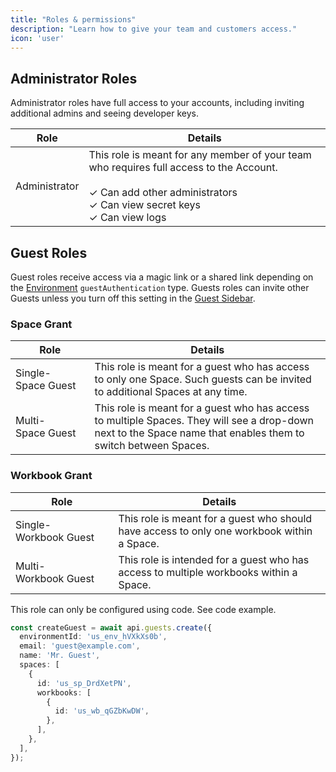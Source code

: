 ```yaml
---
title: "Roles & permissions"
description: "Learn how to give your team and customers access."
icon: 'user'
---
```


## Administrator Roles

Administrator roles have full access to your accounts, including inviting additional admins and seeing developer keys.

| Role | Details                           |
| -------- | ------------------------------------- |
| Administrator     | This role is meant for any member of your team who requires full access to the Account.<br/> <br/>&#x2713; Can add other administrators <br/>&#x2713;  Can view secret keys <br/>&#x2713;  Can view logs            |


## Guest Roles

Guest roles receive access via a magic link or a shared link depending on the [Environment](environment) `guestAuthentication` type. Guests roles can invite other Guests unless you turn off this setting in the [Guest Sidebar](../guides/guest_sidebar).

### Space Grant

| Role | Details                           |
| -------- | ------------------------------------- |
| Single-Space&nbsp;Guest     | This role is meant for a guest who has access to only one Space. Such guests can be invited to additional Spaces at any time.                 |
| Multi-Space&nbsp;Guest     | This role is meant for a guest who has access to multiple Spaces. They will see a drop-down next to the Space name that enables them to switch between Spaces.                   |

### Workbook Grant

| Role | Details                           |
| -------- | ------------------------------------- |
| Single-Workbook&nbsp;Guest     | This role is meant for a guest who should have access to only one workbook within a Space.                |
| Multi-Workbook&nbsp;Guest     | This role is intended for a guest who has access to multiple workbooks within a Space.                 |

<Info>This role can only be configured using code. See code example.</Info>

```ts
const createGuest = await api.guests.create({
  environmentId: 'us_env_hVXkXs0b',
  email: 'guest@example.com',
  name: 'Mr. Guest',
  spaces: [
    {
      id: 'us_sp_DrdXetPN',
      workbooks: [
        {
          id: 'us_wb_qGZbKwDW',
        },
      ],
    },
  ],
});
```


